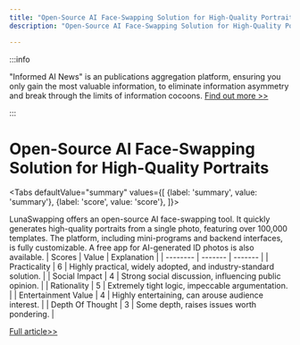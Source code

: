 ```yaml
---
title: "Open-Source AI Face-Swapping Solution for High-Quality Portraits"
description: "Open-Source AI Face-Swapping Solution for High-Quality Portraits"

---
```



:::info

"Informed AI News" is an publications aggregation platform, ensuring you only gain the most valuable information, to eliminate information asymmetry and break through the limits of information cocoons.  [Find out more >>](/)

:::

# Open-Source AI Face-Swapping Solution for High-Quality Portraits


<Tabs
	defaultValue="summary"
	values={[
	{label: 'summary', value: 'summary'},
	{label: 'score', value: 'score'},
]}>
<TabItem value="summary">


LunaSwapping offers an open-source AI face-swapping tool. It quickly generates high-quality portraits from a single photo, featuring over 100,000 templates. The platform, including mini-programs and backend interfaces, is fully customizable. A free app for AI-generated ID photos is also available.
</TabItem>
<TabItem value="score">
	| Scores     | Value   | Explanation |
	| -------- | ------- | ------- |
	| Practicality  | 6    | Highly practical, widely adopted, and industry-standard solution.    |
	| Social Impact | 4     | Strong social discussion, influencing public opinion.    |
	| Rationality    | 5    | Extremely tight logic, impeccable argumentation.    |
	| Entertainment Value    | 4    | Highly entertaining, can arouse audience interest.    |
	| Depth Of Thought    | 3    | Some depth, raises issues worth pondering.    |
</TabItem>
</Tabs>

[Full article>>](https://github.com/ruanyf/weekly/issues/5336)
